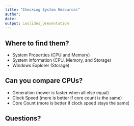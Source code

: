 ```yaml
---
title: "Checking System Resources"
author: 
date: 
output: ioslides_presentation
---
```


## Where to find them?

- System Properties (CPU and Memory)
- System Information (CPU, Memory, and Storage)
- Windows Explorer (Storage)

## Can you compare CPUs?

- Generation (newer is faster when all else equal)
- Clock Speed (more is better if core count is the same)
- Core Count (more is better if clock speed stays the same)

## Questions?